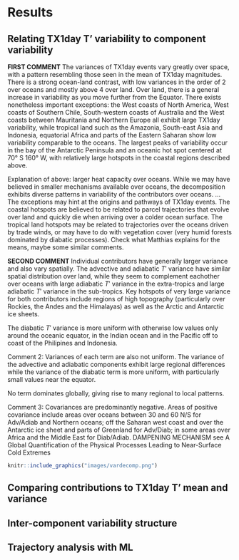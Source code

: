 # Results

## Relating TX1day T' variability to component variability

**FIRST COMMENT** The variances of TX1day events vary greatly over space, with a pattern resembling those seen in the mean of TX1day magnitudes. There is a strong ocean-land contrast, with low variances in the order of 2 over oceans and mostly above 4 over land. Over land, there is a general increase in variability as you move further from the Equator. There exists nonetheless important exceptions: the West coasts of North America, West coasts of Southern Chile, South-western coasts of Australia and the West coasts between Mauritania and Northern Europe all exhibit large TX1day variability, while tropical land such as the Amazonia, South-east Asia and Indonesia, equatorial Africa and parts of the Eastern Saharan show low variability comparable to the oceans. The largest peaks of variability occur in the bay of the Antarctic Peninsula and an oceanic hot spot centered at 70&deg; S  160&deg; W, with relatively large hotspots in the coastal regions described above. 

Explanation of above: larger heat capacity over oceans. While we may have believed in smaller mechanisms available over oceans, the decomposition exhibits diverse patterns in variability of the contributors over oceans. ... 
The exceptions may hint at the origins and pathways of TX1day events. The coastal hotspots are believed to be related to parcel trajectories that evolve over land and quickly die when arriving over a colder ocean surface. The tropical land hotspots may be related to trajectories over the oceans driven by trade winds, or may have to do with vegetation cover (very humid forests dominated by diabatic processes). 
Check what Matthias explains for the means, maybe some similar comments. 

**SECOND COMMENT** Individual contributors have generally larger variance and also vary spatially. The advective and adiabatic $T'$ variance have similar spatial distribution over land, while they seem to complement eachother over oceans with large adiabatic $T'$ variance in the extra-tropics and large adiabatic $T'$ variance in the sub-tropics. Key hotspots of very large variance for both contributors include regions of high topography (particularly over Rockies, the Andes and the Himalayas) as well as the Arctic and Antarctic ice sheets. 

The diabatic $T'$ variance is more uniform with otherwise low values only around the oceanic equator, in the Indian ocean and in the Pacific off to coast of the Philipines and Indonesia. 

Comment 2: Variances of each term are also not uniform. The variance of the advective and adiabatic components exhibit large regional differences while the variance of the diabatic term is more uniform, with particularly small values near the equator.

No term dominates globally, giving rise to many regional to local patterns. 
 
Comment 3: Covariances are predominantly negative. Areas of positive covariance include areas over oceans between 30 and 60 N/S for Adv/Adiab and Northern oceans; off the Saharan west coast and over the Antarctic ice sheet and parts of Greenland for Adv/Diab; in some areas over Africa and the Middle East for Diab/Adiab. DAMPENING MECHANISM see A Global Quantification of the Physical Processes Leading to Near-Surface Cold Extremes

```r
knitr::include_graphics("images/vardecomp.png")
```

## Comparing contributions to TX1day T' mean and variance

## Inter-component variability structure

## Trajectory analysis with ML
